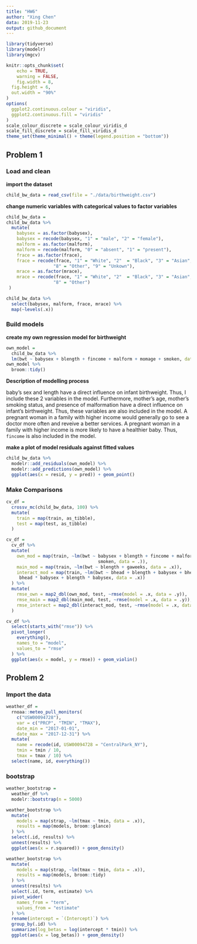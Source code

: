 ```yaml
---
title: "HW6"
author: "Xing Chen"
data: 2019-11-23
output: github_document
---
```


```r
library(tidyverse)
library(modelr)
library(mgcv)

knitr::opts_chunk$set(
	echo = TRUE,
	warning = FALSE,
	fig.width = 8, 
  fig.height = 6,
  out.width = "90%"
)
options(
  ggplot2.continuous.colour = "viridis",
  ggplot2.continuous.fill = "viridis"
)
scale_colour_discrete = scale_colour_viridis_d
scale_fill_discrete = scale_fill_viridis_d
theme_set(theme_minimal() + theme(legend.position = "bottom"))
```


## Problem 1

### Load and clean 

**import the dataset**

```r
child_bw_data = read_csv(file = "./data/birthweight.csv")
```

**change numeric variables with categorical values to factor variables**

```r
child_bw_data = 
child_bw_data %>% 
  mutate(
    babysex = as.factor(babysex),
    babysex = recode(babysex, "1" = "male", "2" = "female"),
    malform = as.factor(malform), 
    malform = recode(malform, "0" = "absent", "1" = "present"), 
    frace = as.factor(frace), 
    frace = recode(frace, "1" = "White", "2"  = "Black", "3" = "Asian", "4" = "Puerto Rican", 
                  "8" = "Other", "9" = "Unkown"), 
    mrace = as.factor(mrace), 
    mrace = recode(frace, "1" = "White", "2"  = "Black", "3" = "Asian", "4" = "Puerto Rican", 
                  "8" = "Other")
 )

child_bw_data %>% 
  select(babysex, malform, frace, mrace) %>% 
  map(~levels(.x))
```


### Build models

**create my own regression model for birthweight**

```r
own_model = 
  child_bw_data %>% 
  lm(bwt ~ babysex + blength + fincome + malform + momage + smoken, data = .)
own_model %>% 
  broom::tidy()
```

**Description of modelling process**

baby's sex and length have a direct influence on infant birthweight. Thus, I include these 2
variables in the model. Furthermore, mother's age, mother's smoking status, and presence of 
malformation have a direct influence on infant's birthweight. Thus, these variables are also 
included in the model. A pregnant woman in a family with higher income would generally go to 
see a doctor more often and reveive a better services. A pregnant woman in a family with 
higher income is more likely to have a healthier baby. Thus, `fincome` is also included in 
the model. 

**make a plot of model residuals against fitted values**

```r
child_bw_data %>% 
  modelr::add_residuals(own_model) %>% 
  modelr::add_predictions(own_model) %>%
  ggplot(aes(x = resid, y = pred)) + geom_point()
```


### Make Comparisons

```r
cv_df = 
  crossv_mc(child_bw_data, 100) %>% 
  mutate(
    train = map(train, as_tibble),
    test = map(test, as_tibble)
  )

cv_df = 
  cv_df %>% 
  mutate(
    own_mod = map(train, ~lm(bwt ~ babysex + blength + fincome + malform + momage + 
                                   smoken, data = .)),
    main_mod = map(train, ~lm(bwt ~ blength + gaweeks, data = .x)),
    interact_mod = map(train, ~lm(bwt ~ bhead + blength + babysex + bhead * blength + 
     bhead * babysex + blength * babysex, data = .x))
  ) %>% 
  mutate(
    rmse_own = map2_dbl(own_mod, test, ~rmse(model = .x, data = .y)), 
    rmse_main = map2_dbl(main_mod, test, ~rmse(model = .x, data = .y)),
    rmse_interact = map2_dbl(interact_mod, test, ~rmse(model = .x, data = .y))
  )

cv_df %>% 
  select(starts_with("rmse")) %>% 
  pivot_longer(
    everything(),
    names_to = "model",
    values_to = "rmse"
  ) %>% 
  ggplot(aes(x = model, y = rmse)) + geom_violin()
```


## Problem 2

### Import the data

```r
weather_df = 
  rnoaa::meteo_pull_monitors(
    c("USW00094728"),
    var = c("PRCP", "TMIN", "TMAX"), 
    date_min = "2017-01-01",
    date_max = "2017-12-31") %>%
  mutate(
    name = recode(id, USW00094728 = "CentralPark_NY"),
    tmin = tmin / 10,
    tmax = tmax / 10) %>%
  select(name, id, everything())
```

### bootstrap

```r
weather_bootstrap = 
  weather_df %>% 
  modelr::bootstrap(n = 5000) 

weather_bootstrap %>% 
  mutate(
    models = map(strap, ~lm(tmax ~ tmin, data = .x)),
    results = map(models, broom::glance)
  ) %>% 
  select(.id, results) %>% 
  unnest(results) %>% 
  ggplot(aes(x = r.squared)) + geom_density()

weather_bootstrap %>% 
  mutate(
    models = map(strap, ~lm(tmax ~ tmin, data = .x)),
    results = map(models, broom::tidy)
  ) %>% 
  unnest(results) %>% 
  select(.id, term, estimate) %>% 
  pivot_wider(
    names_from = "term",
    values_from = "estimate"
  ) %>% 
  rename(intercept = `(Intercept)`) %>% 
  group_by(.id) %>% 
  summarize(log_betas = log(intercept * tmin)) %>% 
  ggplot(aes(x = log_betas)) + geom_density()
```



